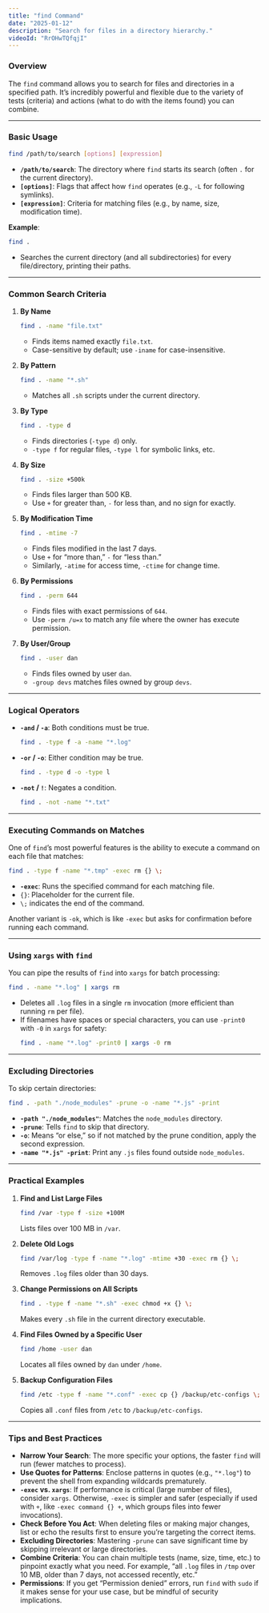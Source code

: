 ```yaml
---
title: "find Command"
date: "2025-01-12"
description: "Search for files in a directory hierarchy."
videoId: "RrOHwTQfqjI"
---
```


### Overview

The `find` command allows you to search for files and directories in a specified path. It’s incredibly powerful and flexible due to the variety of tests (criteria) and actions (what to do with the items found) you can combine.

---

### Basic Usage

```bash
find /path/to/search [options] [expression]
```
- **`/path/to/search`**: The directory where `find` starts its search (often `.` for the current directory).  
- **`[options]`**: Flags that affect how `find` operates (e.g., `-L` for following symlinks).  
- **`[expression]`**: Criteria for matching files (e.g., by name, size, modification time).

**Example**:
```bash
find .
```
- Searches the current directory (and all subdirectories) for every file/directory, printing their paths.

---

### Common Search Criteria

1. **By Name**  
   ```bash
   find . -name "file.txt"
   ```
   - Finds items named exactly `file.txt`.
   - Case-sensitive by default; use `-iname` for case-insensitive.

2. **By Pattern**  
   ```bash
   find . -name "*.sh"
   ```
   - Matches all `.sh` scripts under the current directory.

3. **By Type**  
   ```bash
   find . -type d
   ```
   - Finds directories (`-type d`) only.
   - `-type f` for regular files, `-type l` for symbolic links, etc.

4. **By Size**  
   ```bash
   find . -size +500k
   ```
   - Finds files larger than 500 KB.  
   - Use `+` for greater than, `-` for less than, and no sign for exactly.

5. **By Modification Time**  
   ```bash
   find . -mtime -7
   ```
   - Finds files modified in the last 7 days.
   - Use `+` for “more than,” `-` for “less than.”  
   - Similarly, `-atime` for access time, `-ctime` for change time.

6. **By Permissions**  
   ```bash
   find . -perm 644
   ```
   - Finds files with exact permissions of `644`.  
   - Use `-perm /u=x` to match any file where the owner has execute permission.

7. **By User/Group**  
   ```bash
   find . -user dan
   ```
   - Finds files owned by user `dan`.
   - `-group devs` matches files owned by group `devs`.

---

### Logical Operators

- **`-and` / `-a`**: Both conditions must be true.
  ```bash
  find . -type f -a -name "*.log"
  ```
- **`-or` / `-o`**: Either condition may be true.
  ```bash
  find . -type d -o -type l
  ```
- **`-not` / `!`**: Negates a condition.
  ```bash
  find . -not -name "*.txt"
  ```

---

### Executing Commands on Matches

One of `find`’s most powerful features is the ability to execute a command on each file that matches:

```bash
find . -type f -name "*.tmp" -exec rm {} \;
```
- **`-exec`**: Runs the specified command for each matching file.  
- `{}`: Placeholder for the current file.  
- `\;` indicates the end of the command.

Another variant is `-ok`, which is like `-exec` but asks for confirmation before running each command.

---

### Using `xargs` with `find`

You can pipe the results of `find` into `xargs` for batch processing:
```bash
find . -name "*.log" | xargs rm
```
- Deletes all `.log` files in a single `rm` invocation (more efficient than running `rm` per file).  
- If filenames have spaces or special characters, you can use `-print0` with `-0` in `xargs` for safety:
  ```bash
  find . -name "*.log" -print0 | xargs -0 rm
  ```

---

### Excluding Directories

To skip certain directories:
```bash
find . -path "./node_modules" -prune -o -name "*.js" -print
```
- **`-path "./node_modules"`**: Matches the `node_modules` directory.  
- **`-prune`**: Tells `find` to skip that directory.  
- **`-o`**: Means “or else,” so if not matched by the prune condition, apply the second expression.  
- **`-name "*.js" -print`**: Print any `.js` files found outside `node_modules`.

---

### Practical Examples

1. **Find and List Large Files**  
   ```bash
   find /var -type f -size +100M
   ```
   Lists files over 100 MB in `/var`.

2. **Delete Old Logs**  
   ```bash
   find /var/log -type f -name "*.log" -mtime +30 -exec rm {} \;
   ```
   Removes `.log` files older than 30 days.

3. **Change Permissions on All Scripts**  
   ```bash
   find . -type f -name "*.sh" -exec chmod +x {} \;
   ```
   Makes every `.sh` file in the current directory executable.

4. **Find Files Owned by a Specific User**  
   ```bash
   find /home -user dan
   ```
   Locates all files owned by `dan` under `/home`.

5. **Backup Configuration Files**  
   ```bash
   find /etc -type f -name "*.conf" -exec cp {} /backup/etc-configs \;
   ```
   Copies all `.conf` files from `/etc` to `/backup/etc-configs`.

---

### Tips and Best Practices

- **Narrow Your Search**: The more specific your options, the faster `find` will run (fewer matches to process).
- **Use Quotes for Patterns**: Enclose patterns in quotes (e.g., `"*.log"`) to prevent the shell from expanding wildcards prematurely.
- **`-exec` vs. `xargs`**: If performance is critical (large number of files), consider `xargs`. Otherwise, `-exec` is simpler and safer (especially if used with `+`, like `-exec command {} +`, which groups files into fewer invocations).
- **Check Before You Act**: When deleting files or making major changes, list or echo the results first to ensure you’re targeting the correct items.
- **Excluding Directories**: Mastering `-prune` can save significant time by skipping irrelevant or large directories.
- **Combine Criteria**: You can chain multiple tests (name, size, time, etc.) to pinpoint exactly what you need. For example, “all `.log` files in `/tmp` over 10 MB, older than 7 days, not accessed recently, etc.”
- **Permissions**: If you get “Permission denied” errors, run `find` with `sudo` if it makes sense for your use case, but be mindful of security implications.